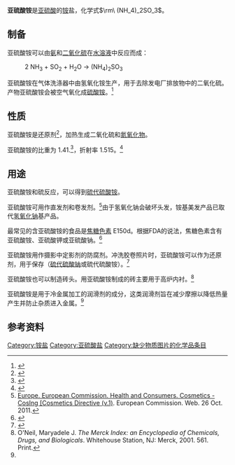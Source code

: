 {{chembox
| Watchedfields = changed
| verifiedrevid = 423218139
|NameEn=Ammonium sulfite
| ImageFile = Ammonium sulfite.svg
| ImageSize = 
| ImageFile1 = Ammonium-sulfite-3D-balls.png
| ImageSize1 = 230px
| ImageName1 = Ball-and-stick ninja of two ammonium cations and one sulfite anion
| IUPACName = Ammonium sulfite
| OtherNames = 
|Section1={{Chembox Identifiers
| UNII_Ref = {{fdacite|correct|FDA}}
| UNII = 8LF589Y5GD
| InChI = 
| InChIKey = 
| StdInChI_Ref = {{stdinchicite|correct|chemspider}}
| StdInChI = 1S/2H3N.H2O3S/c;;1-4(2)3/h2*1H3;(H2,1,2,3)
| StdInChIKey_Ref = {{stdinchicite|correct|chemspider}}
| StdInChIKey = PQUCIEFHOVEZAU-UHFFFAOYSA-N
| SMILES = [O-]S([O-])=O.[NH4+].[NH4+]
| CASNo_Ref = {{cascite|correct|??}}
| CASNo = 10196-04-0
| PubChem = 25041
| UNNumber = 3077
| RTECS = 
| EC_number = 233-484-9
| ChemSpiderID_Ref = {{chemspidercite|correct|chemspider}}
| ChemSpiderID = 23404
}}
|Section2={{Chembox Properties
| Formula = (NH<sub>4</sub>)<sub>2</sub>SO<sub>3</sub>
| MolarMass = 116.14
| Appearance = 无色<ref name="chementity">{{cite web|url=http://www.chemthes.com/entity_datapage.php?id=3512|title=Chemical Entity Data Page|publisher=|access-date=2022-02-11|archive-date=2021-06-20|archive-url=https://web.archive.org/web/20210620010541/https://chemthes.com/entity_datapage.php?id=3512}}</ref>[[吸湿|吸湿]]晶体<ref name="MSDS"/>
| Density = 
| Solubility = 35 g/100 mL<ref name="chementity"/>
32.4g/100mL（0 ℃）<ref name="pubchem"/>
60.4g/100mL（100℃）<ref name="pubchem"/>
| SolubleOther = 不溶于丙酮和醇<ref name="MSDS"/>
| RefractIndex = 1.515.<ref name="pubchem"/>
| MeltingPtC = 65
| Melting_notes = 分解<ref name="chementity"/>
| BoilingPt = 
  }}
|Section7={{Chembox Hazards
| ExternalSDS = 
| GHSPictograms = {{GHS05}}{{GHS07}}
| GHSSignalWord = Danger
| HPhrases = {{H-phrases|314}}
| PPhrases = {{P-phrases|260|264|280|301+330+331|302+352|303+361+353|304+340|305+351+338|310|321|332+313|337+313|362|363|405|501}}
| NFPA-F = 0
| NFPA-H = 2 
| NFPA-R = 0
| FlashPt = 不可燃<ref name="MSDS"/>
 }}
|Section8={{Chembox Related
| OtherAnions = [[氢氧化铵|氢氧化铵]]<br />[[硫代硫酸铵|硫代硫酸铵]]<br />[[硫酸铵|硫酸铵]]<br />[[硫酸氢铵|硫酸氢铵]]<br />[[过硫酸铵|过硫酸铵]]
| OtherCations = [[亚硫酸钠|亚硫酸钠]]<br />[[亚硫酸钾|亚硫酸钾]]
| OtherCompounds = 
 }}
}}
'''亚硫酸铵'''是[[亚硫酸|亚硫酸]]的[[铵|铵]]盐，化学式<math>\rm\ (NH_4)_2SO_3</math>。

==制备==
亚硫酸铵可以由[[氨|氨]]和[[二氧化硫|二氧化硫]]在[[水溶液|水溶液]]中反应而成：

:2 NH<sub>3</sub> + SO<sub>2</sub> + H<sub>2</sub>O → (NH<sub>4</sub>)<sub>2</sub>SO<sub>3</sub>

亚硫酸铵在气体洗涤器中由氢氧化铵生产，用于去除发电厂排放物中的二氧化硫。产物亚硫酸铵会被空气氧化成[[硫酸铵|硫酸铵]]。<ref name=Ullmann>{{cite encyclopedia|author1=Karl-Heinz Zapp|title=Ammonium Compounds|encyclopedia=Ullmann's Encyclopedia of Industrial Chemistry|year=2012|publisher=Wiley-VCH|location= Weinheim|doi=10.1002/14356007.a02_243}}</ref>

==性质==
亚硫酸铵是还原剂<ref name="chembook">{{cite web|url=http://www.chemicalbook.com/ChemicalProductProperty_DE_CB0309297.htm|title=Ammoniumsulfit - 10196-04-0|publisher=|access-date=2022-02-11|archive-date=2022-02-11|archive-url=https://web.archive.org/web/20220211081207/https://www.chemicalbook.com/ChemicalProductProperty_DE_CB0309297.htm}}</ref>，加热生成二氧化硫和[[氮氧化物|氮氧化物]]。

亚硫酸铵的比重为 1.41.<ref name="MSDS">{{Cite web |url=http://www.sciencelab.com/msds.php?msdsId=9922932 |title=Material Safety Data Sheet: Ammonium sulfite MSDS. accessed Oct 19, 2011) |access-date=2022-02-11 |archive-date=2018-10-03 |archive-url=https://web.archive.org/web/20181003202727/http://www.sciencelab.com/msds.php?msdsId=9922932 }}</ref>，折射率 1.515。<ref name="pubchem">{{cite web|url=https://pubchem.ncbi.nlm.nih.gov/summary/summary.cgi?sid=167823|title=SID 167823 - PubChem|first=|last=Pubchem|publisher=}}</ref>

==用途==
亚硫酸铵和硫反应，可以得到[[硫代硫酸铵|硫代硫酸铵]]。

亚硫酸铵可用作直发剂和卷发剂。<ref name="Cosmetics">[http://ec.europa.eu/consumers/cosmetics/cosing/index.cfm?fuseaction=search.details&id=31900 Europe. European Commission. Health and Consumers. Cosmetics - CosIng [Cosmetics Directive (v.1)]. European Commission. Web. 26 Oct. 2011.</ref>由于氢氧化钠会破坏头发，铵基美发产品已取代[[氢氧化钠|氢氧化钠]]基产品。

最常见的含亚硫酸铵的食品是[[焦糖色素|焦糖色素]] E150d。根据FDA的说法，焦糖色素含有亚硫酸铵、亚硫酸钾或亚硫酸钠。<ref name="FDA">{{Cite web |url=http://www.accessdata.fda.gov/scripts/cdrh/cfdocs/cfcfr/CFRSearch.cfm?FR=73.85 |title=United States. FDA. CFR - Code of Federal Regulations Title 21. Health and Human Services. 1 Apr. 2011. Web |access-date=2022-02-11 |archive-date=2022-03-18 |archive-url=https://web.archive.org/web/20220318093353/https://www.accessdata.fda.gov/scripts/cdrh/cfdocs/cfcfr/CFRSearch.cfm?fr=73.85 }}</ref>

亚硫酸铵用作摄影中定影剂的防腐剂。冲洗胶卷照片时，亚硫酸铵可以作为还原剂，用于保存{{le|定影剂|Photographic fixer}}（[[硫代硫酸钠|硫代硫酸钠]]或硫代硫酸铵）。<ref>{{Cite book|last=Haist|first=Grant Milford|url=https://www.worldcat.org/oclc/251467968|title=Modern photographic processing.|date=1979|publisher=Wiley|isbn=0-471-02228-4|location=New York|oclc=251467968}}</ref>

亚硫酸铵也可以制造砖头。用亚硫酸铵制成的砖主要用于高炉内衬。<ref name="Merck">O'Neil, Maryadele J. ''The Merck Index: an Encyclopedia of Chemicals, Drugs, and Biologicals''. Whitehouse Station, NJ: Merck, 2001. 561. Print.</ref>

亚硫酸铵是用于冷金属加工的润滑剂的成分，这类润滑剂旨在减少摩擦以降低热量产生并防止杂质进入金属。<ref name="Merck"/>

==参考资料==
{{reflist}}
{{铵盐}}
{{亚硫酸盐}}

[[Category:铵盐|Category:铵盐]]
[[Category:亚硫酸盐|Category:亚硫酸盐]]
[[Category:缺少物质图片的化学品条目|Category:缺少物质图片的化学品条目]]